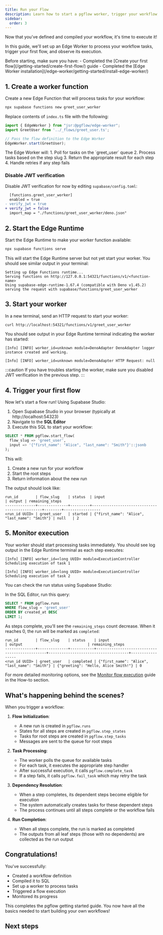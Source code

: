 ```yaml
---
title: Run your Flow
description: Learn how to start a pgflow worker, trigger your workflow, and monitor execution progress
sidebar:
  order: 3
---
```



Now that you've defined and compiled your workflow, it's time to execute it!

<NotProductionReady />

In this guide, we'll set up an Edge Worker to process your workflow tasks, trigger your first flow, and observe its execution.

<Aside type="caution" title="Prerequisites">
Before starting, make sure you have:
- Completed the [Create your first flow](/getting-started/create-first-flow/) guide
- Completed the [Edge Worker installation](/edge-worker/getting-started/install-edge-worker/)
</Aside>

## 1. Create a worker function

Create a new Edge Function that will process tasks for your workflow:

```bash frame="none"
npx supabase functions new greet_user_worker
```

Replace contents of `index.ts` file with the following:

```typescript title="supabase/functions/greet_user_worker/index.ts"
import { EdgeWorker } from "jsr:@pgflow/edge-worker";
import GreetUser from '../_flows/greet_user.ts';

// Pass the flow definition to the Edge Worker
EdgeWorker.start(GreetUser);
```

<Aside>
The Edge Worker will:
1. Poll for tasks on the `greet_user` queue
2. Process tasks based on the step slug
3. Return the appropriate result for each step
4. Handle retries if any step fails
</Aside>

### Disable JWT verification

Disable JWT verification for now by editing `supabase/config.toml`:

```diff lang="toml"
  [functions.greet_user_worker]
  enabled = true
- verify_jwt = true
+ verify_jwt = false
  import_map = "./functions/greet_user_worker/deno.json"
```

## 2. Start the Edge Runtime

Start the Edge Runtime to make your worker function available:

```bash frame="none"
npx supabase functions serve
```

This will start the Edge Runtime server but not yet start your worker.
You should see similar output in your terminal:

```
Setting up Edge Functions runtime...
Serving functions on http://127.0.0.1:54321/functions/v1/<function-name>
Using supabase-edge-runtime-1.67.4 (compatible with Deno v1.45.2)
serving the request with supabase/functions/greet_user_worker
```

## 3.  Start your worker

In a new terminal, send an HTTP request to start your worker:

```bash frame="none"
curl http://localhost:54321/functions/v1/greet_user_worker
```

You should see output in your Edge Runtime terminal indicating the worker has started:

```
[Info] [INFO] worker_id=unknown module=DenoAdapter DenoAdapter logger instance created and working.

[Info] [INFO] worker_id=unknown module=DenoAdapter HTTP Request: null
```

:::caution
If you have troubles starting the worker, make sure you disabled JWT verification in the previous step.
:::

## 4. Trigger your first flow

Now let's start a flow run! Using Supabase Studio:

1. Open Supabase Studio in your browser (typically at http://localhost:54323)
2. Navigate to the **SQL Editor**
3. Execute this SQL to start your workflow:

```sql
SELECT * FROM pgflow.start_flow(
  flow_slug => 'greet_user',
  input => '{"first_name": "Alice", "last_name": "Smith"}'::jsonb
);
```

This will:
1. Create a new run for your workflow
2. Start the root steps
3. Return information about the new run

The output should look like:

```
run_id        | flow_slug    | status  | input                                         | output | remaining_steps
--------------+--------------+---------+-----------------------------------------------+--------+-----------------
<run_id UUID> | greet_user   | started | {"first_name": "Alice", "last_name": "Smith"} | null   | 2
```

## 5. Monitor execution

Your worker should start processing tasks immediately. You should see log output in the Edge Runtime terminal as each step executes:

```
[Info] [INFO] worker_id=<long UUID> module=ExecutionController Scheduling execution of task 1

[Info] [INFO] worker_id=<long UUID> module=ExecutionController Scheduling execution of task 2
```

You can check the run status using Supabase Studio:

In the SQL Editor, run this query:

```sql
SELECT * FROM pgflow.runs
WHERE flow_slug = 'greet_user'
ORDER BY created_at DESC
LIMIT 1;
```

As steps complete, you'll see the `remaining_steps` count decrease. When it reaches 0, the run will be marked as `completed`:

```
run_id        | flow_slug    | status    | input                                         | output                              | remaining_steps
--------------+--------------+-----------+-----------------------------------------------+-------------------------------------+-----------------
<run_id UUID> | greet_user   | completed | {"first_name": "Alice", "last_name": "Smith"} | {"greeting": "Hello, Alice Smith!"} | 0
```

<Aside type="tip">
For more detailed monitoring options, see the <a href="/how-to/monitor-flow-execution/">Monitor flow execution</a> guide in the How-to section.
</Aside>

## What's happening behind the scenes?

When you trigger a workflow:

1. **Flow Initialization**:
   - A new run is created in `pgflow.runs`
   - States for all steps are created in `pgflow.step_states`
   - Tasks for root steps are created in `pgflow.step_tasks`
   - Messages are sent to the queue for root steps

2. **Task Processing**:
   - The worker polls the queue for available tasks
   - For each task, it executes the appropriate step handler
   - After successful execution, it calls `pgflow.complete_task`
   - If a step fails, it calls `pgflow.fail_task` which may retry the task

3. **Dependency Resolution**:
   - When a step completes, its dependent steps become eligible for execution
   - The system automatically creates tasks for these dependent steps
   - The process continues until all steps complete or the workflow fails

4. **Run Completion**:
   - When all steps complete, the run is marked as completed
   - The outputs from all leaf steps (those with no dependents) are collected as the run output

## Congratulations!

You've successfully:
- Created a workflow definition
- Compiled it to SQL
- Set up a worker to process tasks
- Triggered a flow execution
- Monitored its progress

This completes the pgflow getting started guide. You now have all the basics needed to start building your own workflows!

## Next steps

<CardGrid>
  <LinkCard title="Monitor flow execution" href="/how-to/monitor-flow-execution/" description="Learn how to monitor and observe your pgflow workflow execution in detail"/>
  <LinkCard title="Organize Flows code" href="/how-to/organize-flows-code/" description="Learn how to structure your pgflow code for maintainability and reusability"/>
  <LinkCard title="Change existing Flow options" href="/how-to/update-flow-options/" description="Learn how to safely update configuration options for existing flows"/>
  <LinkCard title="Version your Flows" href="/how-to/version-your-flows/" description="Learn how to safely update your flows without breaking existing runs"/>
  <LinkCard title="Understand Flow DSL" href="/explanations/flow-dsl/" description="How pgflow's TypeScript DSL works to create type-safe, data-driven workflows"/>
</CardGrid>
